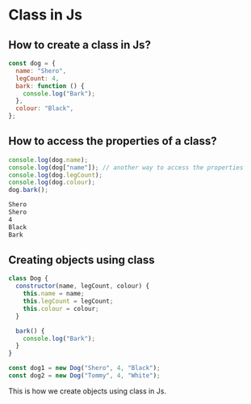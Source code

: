 # Class in Js

## How to create a class in Js?

```js
const dog = {
  name: "Shero",
  legCount: 4,
  bark: function () {
    console.log("Bark");
  },
  colour: "Black",
};
```

## How to access the properties of a class?

```js copy
console.log(dog.name);
console.log(dog["name"]); // another way to access the properties
console.log(dog.legCount);
console.log(dog.colour);
dog.bark();
```

```bash filename="TERMINAL"
Shero
Shero
4
Black
Bark
```

## Creating objects using class

```js copy
class Dog {
  constructor(name, legCount, colour) {
    this.name = name;
    this.legCount = legCount;
    this.colour = colour;
  }

  bark() {
    console.log("Bark");
  }
}
```

```js copy
const dog1 = new Dog("Shero", 4, "Black");
const dog2 = new Dog("Tommy", 4, "White");
```

This is how we create objects using class in Js.
